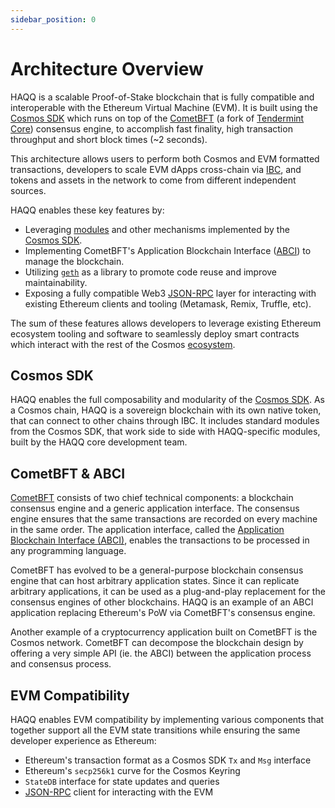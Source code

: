 ```yaml
---
sidebar_position: 0
---
```


# Architecture Overview

HAQQ is a scalable Proof-of-Stake blockchain that is fully compatible and
interoperable with the Ethereum Virtual Machine (EVM). It is built using the [Cosmos SDK](https://github.com/cosmos/cosmos-sdk/)
which runs on top of the [CometBFT](https://github.com/cometbft/cometbft) (a fork of [Tendermint Core](https://docs.tendermint.com/)) consensus engine,
to accomplish fast finality, high transaction throughput and short block times (~2 seconds).

This architecture allows users to perform both Cosmos and EVM formatted transactions,
developers to scale EVM dApps cross-chain via [IBC](https://cosmos.network/ibc),
and tokens and assets in the network to come from different independent sources.

HAQQ enables these key features by:

- Leveraging [modules](https://docs.cosmos.network/main/building-modules/intro.html) and other mechanisms implemented by the [Cosmos SDK](https://docs.cosmos.network/).
- Implementing CometBFT's Application Blockchain Interface ([ABCI](https://docs.tendermint.com/master/spec/abci/)) to manage the blockchain.
- Utilizing [`geth`](https://github.com/ethereum/go-ethereum) as a library to promote code reuse and improve maintainability.
- Exposing a fully compatible Web3 [JSON-RPC](./../develop/api/ethereum-json-rpc/methods) layer for interacting with existing Ethereum clients and tooling (Metamask, Remix, Truffle, etc).

The sum of these features allows developers to leverage existing Ethereum ecosystem tooling and
software to seamlessly deploy smart contracts which interact with the rest of the Cosmos
[ecosystem](https://cosmos.network/ecosystem).

## Cosmos SDK

HAQQ enables the full composability and modularity of the [Cosmos SDK](https://docs.cosmos.network/).
As a Cosmos chain, HAQQ is a sovereign blockchain with its own native token,
that can connect to other chains through IBC. It includes standard modules from the Cosmos SDK,
that work side to side with HAQQ-specific modules, built by the HAQQ core development team.

## CometBFT & ABCI

[CometBFT](https://github.com/cometbft/cometbft) consists of two chief technical components:
a blockchain consensus engine and a generic application interface.
The consensus engine ensures that the same transactions
are recorded on every machine in the same order.
The application interface, called the [Application Blockchain Interface (ABCI)](https://docs.tendermint.com/master/spec/abci/),
enables the transactions to be processed in any programming language.

CometBFT has evolved to be a general-purpose blockchain consensus engine that
can host arbitrary application states. Since it can replicate arbitrary
applications, it can be used as a plug-and-play replacement for the consensus
engines of other blockchains. HAQQ is an example of an ABCI application
replacing Ethereum's PoW via CometBFT's consensus engine.

Another example of a cryptocurrency application built on CometBFT is the Cosmos
network. CometBFT can decompose the blockchain design by offering a very
simple API (ie. the ABCI) between the application process and consensus process.

## EVM Compatibility

HAQQ enables EVM compatibility by implementing various components
that together support all the EVM state transitions
while ensuring the same developer experience as Ethereum:

- Ethereum's transaction format as a Cosmos SDK `Tx` and `Msg` interface
- Ethereum's `secp256k1` curve for the Cosmos Keyring
- `StateDB` interface for state updates and queries
- [JSON-RPC](../develop/api/ethereum-json-rpc) client for interacting with the EVM


